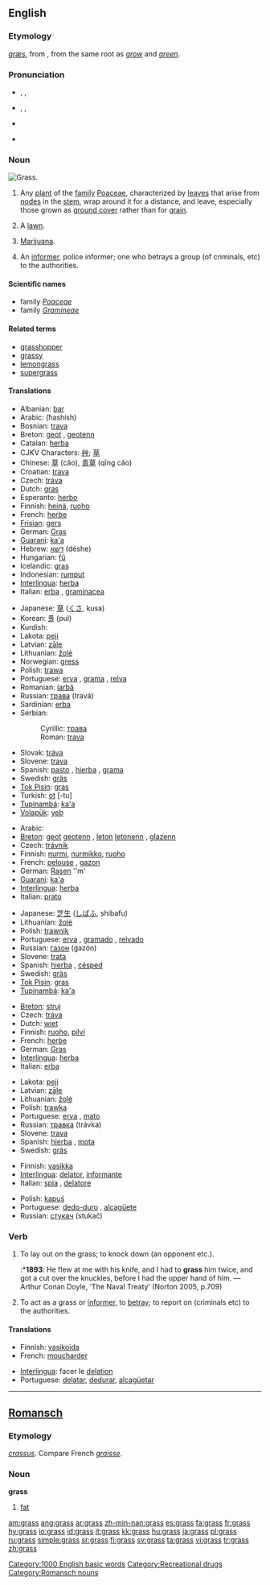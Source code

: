 {{wikipedia}}
==English==

===Etymology===
{{OE.}} ''[[græs]]'', from {{Ger.}}, from the same {{PIE.}} root as ''[[grow]]'' and ''[[green]]''.

===Pronunciation===
*{{enPR|grăs}}, {{IPA|/graːs/}}, {{SAMPA|/grA:s/}} {{italbrac|[[RP]]}}
*{{enPR|grăs}}, {{IPA|/græs/}}, {{SAMPA|/gr{s/}} {{italbrac|US}}
*{{audio|en-gb-grass.ogg|Audio (RP)}}
*{{audio|en-us-grass.ogg|Audio (US)}}
*:{{rhymes|ɑːs}}

===Noun===
[[Image:Grass-JW.jpg|thumb|right|Grass.]]
{{en-noun|es|-}}

# {{context|countable|uncountable}} Any [[plant]] of the [[family]] [[Poaceae]], characterized by [[leaves]] that arise from [[node]]s in the [[stem]], wrap around it for a distance, and leave, especially those grown as [[ground cover]] rather than for [[grain]].
# A [[lawn]].
# {{context|slang|uncountable}} [[marijuana|Marijuana]].
# {{slang}} An [[informer]], police informer; one who betrays a group (of criminals, etc) to the authorities.

====Scientific names====
*family ''[[Poaceae]]''
*family ''[[Gramineae]]'' {{italbrac|alternative name}}

====Related terms====
*[[grasshopper]]
*[[grassy]]
*[[lemongrass]]
*[[supergrass]]

====Translations====
{{trans-top|ground cover plant}}
*Albanian: [[bar]] {{m}}
*Arabic: {{ARchar|[[حشيش|حَشيش]]}} (ħashísh)
*Bosnian: [[trava#Bosnian|trava]] {{f}}
*Breton: [[geot]] {{c}}, [[geotenn]] {{f}} {{s}}
*Catalan: [[herba]] {{f}}
*CJKV Characters: [[艸]]; [[草]]
*Chinese: [[草]] (căo), [[青草]] (qīng cǎo)
*Croatian: [[trava]] {{f}}
*Czech: [[tráva]] {{f}}
*Dutch: [[gras]] {{n}}
*Esperanto: [[herbo]]
*Finnish: [[heinä]], [[ruoho]]
*French: [[herbe]] {{f}}
*[[Frisian]]: [[gers]]
*German: [[Gras]] {{n}}
*[[Guarani]]: [[ka'a]]
*Hebrew: [[דשא]] (déshe)
*Hungarian: [[fű]]
*Icelandic: [[gras]]
*Indonesian: [[rumput]]
*[[Interlingua]]: [[herba]]
*Italian: [[erba]] {{f}}, [[graminacea]] {{f}}
{{trans-mid}}
*Japanese: [[草]] ([[くさ]], kusa)
*Korean: [[풀]] (pul)
*Kurdish: {{KUchar|[[گیا]}}
*Lakota: [[peji]]
*Latvian: [[zāle]] {{f}}
*Lithuanian: [[žolė]] {{f}}
*Norwegian: [[gress]]
*Polish: [[trawa]] {{f}}
*Portuguese: [[erva]] {{f}}, [[grama]] {{f}}, [[relva]] {{f}}
*Romanian: [[iarbă]] {{f}}
*Russian: [[трава#Russian|трава]] (travá) {{f}}
*Sardinian: [[erba]] {{f}}
*Serbian:
*:Cyrillic: [[трава#Serbian|трава]] {{f}}
*:Roman: [[trava#Serbian|trava]] {{f}}
*Slovak: [[tráva#Slovak|tráva]] {{f}}
*Slovene: [[trava]] {{f}}
*Spanish: [[pasto]] {{m}}, [[hierba]] {{f}}, [[grama]] {{f}}
*Swedish: [[gräs]]
*[[Tok Pisin]]: [[gras]]
*Turkish: [[ot]] [-tu]
*[[Tupinambá]]: [[ka'a]]
*[[Volapük]]: [[yeb]]
{{trans-bottom}}

{{trans-top|lawn}}
*Arabic: {{ARchar|[[حشيش|حَشيش]]}}
*[[Breton]]: [[geot]] {{c}} [[geotenn]] {{f}} {{S}}, [[leton]] {{c}} [[letonenn]] {{f}} {{s}}, [[glazenn]] {{f}}
*Czech: [[trávník]] {{m}}
*Finnish: [[nurmi]], [[nurmikko]], [[ruoho]]
*French: [[pelouse]] {{f}}, [[gazon]] {{m}}
*German: [[Rasen]] ''m'
*[[Guarani]]: [[ka'a]]
*[[Interlingua]]: [[herba]]
*Italian: [[prato]] {{m}}
{{trans-mid}}
*Japanese: [[芝生]] ([[しばふ]], shibafu)
*Lithuanian: [[žolė]] {{f}}
*Polish: [[trawnik]] {{m}}
*Portuguese: [[erva]] {{f}}, [[gramado]] {{m}}, [[relvado]] {{m}}
*Russian: [[газон#Russian|газон]] {{m}} (gazón)
*Slovene: [[trata]] {{f}}
*Spanish: [[hierba]] {{f}}, [[césped]] {{m}}
*Swedish: [[gräs]]
*[[Tok Pisin]]: [[gras]]
*[[Tupinambá]]: [[ka'a]]
{{trans-bottom}}

{{trans-top|marijuana}}
*[[Breton]]: [[struj]] {{m}}
*Czech: [[tráva]] {{f}}
*Dutch: [[wiet]] {{m}}
*Finnish: [[ruoho]], [[pilvi]]
*French: [[herbe]] {{f}}
*German: [[Gras]] {{n}}
*[[Interlingua]]: [[herba]]
*Italian: [[erba]] {{f}}
{{trans-mid}}
*Lakota: [[peji]]
*Latvian: [[zāle]] {{f}}
*Lithuanian: [[žolė]] {{f}}
*Polish: [[trawka]] {{f}}
*Portuguese: [[erva]] {{f}}, [[mato]] {{m}}
*Russian: [[травка#Russian|травка]] {{f}} (trávka)
*Slovene: [[trava]] {{f}}
*Spanish: [[hierba]] {{f}}, [[mota]] {{f}}
*Swedish: [[gräs]]
{{trans-bottom}}

{{trans-top|informer}}
*Finnish: [[vasikka]]
*[[Interlingua]]: [[delator]], [[informante]]
*Italian: [[spia]] {{f}}, [[delatore]] {{m}}
{{trans-mid}}
*Polish: [[kapuś]] {{m}}
*Portuguese: [[dedo-duro]] {{m}}, [[alcagüete]] {{m}}
*Russian: [[стукач#Russian|стукач]] {{m}} (stukač)
{{trans-bottom}}

===Verb===
{{en-verb|grass|es}}

# {{transitive}} To lay out on the grass; to knock down (an opponent etc.).
#:*'''1893''': He flew at me with his knife, and I had to '''grass''' him twice, and got a cut over the knuckles, before I had the upper hand of him. — Arthur Conan Doyle, ‘The Naval Treaty’ (Norton 2005, p.709)
# {{context|transitive|intransitive|slang}} To act as a grass or [[informer]], to [[betray]]; to report on (criminals etc) to the authorities.

====Translations====
{{trans-top|to inform on}}
*Finnish: [[vasikoida]]
*French: [[moucharder]]
{{trans-mid}}
*[[Interlingua]]: facer le [[delation]]
*Portuguese: [[delatar]], [[dedurar]], [[alcagüetar]]
{{trans-bottom}}

[[Category:1000 English basic words]]
[[Category:Recreational drugs]]

----

==[[Romansch]]==

===Etymology===
{{L.|rm}} ''[[crassus]]''. Compare French ''[[graisse]]''.

===Noun===
'''grass''' {{g|Romansch}}

# [[fat]]

[[Category:Romansch nouns]]

[[am:grass]]
[[ang:grass]]
[[ar:grass]]
[[zh-min-nan:grass]]
[[es:grass]]
[[fa:grass]]
[[fr:grass]]
[[hy:grass]]
[[io:grass]]
[[id:grass]]
[[it:grass]]
[[kk:grass]]
[[hu:grass]]
[[ja:grass]]
[[pl:grass]]
[[ru:grass]]
[[simple:grass]]
[[sr:grass]]
[[fi:grass]]
[[sv:grass]]
[[ta:grass]]
[[vi:grass]]
[[tr:grass]]
[[zh:grass]]